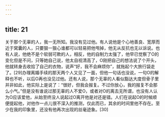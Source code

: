 ```yaml
---
---
---
```

title: 21
---



关于那个无辜的人，我一无所知。我没有见过他。有人说他是个心地善良、宽厚而近于窝囊的人，只要狠一狠心谁都可以轻易把他甩掉，他无从反抗也无以诉说。也有人说，他绝不是个软弱可欺的人，相反，他的自制力太强了，他早已觉察了O的变化但是不问，只等她自己说，他太自视清高了，O刚把自己的想法说了个开头，他就转身去收拾了自己的衣物，说声“好，我不会麻烦你”，就拖起个大旅行袋走了。[29]办理离婚手续的那天两个人又见了一面，但他一句话也没说，一句O的解释也不听，以后O再也没见过他。还有人说，那个无辜的人看似豁达大度但骨子里并非如此，他实际上是说了：“很好，但我会报复。不过你放心，我的报复不会那么小气。”但是没有谁说过那无辜的人不爱O，或者对O的离去无所谓，也没有人认为O应该爱他，从始至终没人说起过O离开他是对还是错。人们在说起O的时候顺便提起他，对他作一点儿很不深入的推测，仅此而已，其余的时间里他不存在。至少在我的印象里，还没有他再次出现的丝毫迹象。[30]